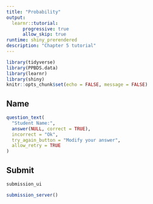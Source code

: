 ```yaml
---
title: "Probability"
output:
  learnr::tutorial:
      progressive: true
      allow_skip: true
runtime: shiny_prerendered
description: "Chapter 5 tutorial"
---
```


```r
library(tidyverse)
library(PPBDS.data)
library(learnr)
library(shiny)
knitr::opts_chunk$set(echo = FALSE, message = FALSE)
```

## Name

```r
question_text(
  "Student Name:",
  answer(NULL, correct = TRUE),
  incorrect = "Ok",
  try_again_button = "Modify your answer",
  allow_retry = TRUE
)
```

## Submit

```r
submission_ui
```

```r
submission_server()
```
